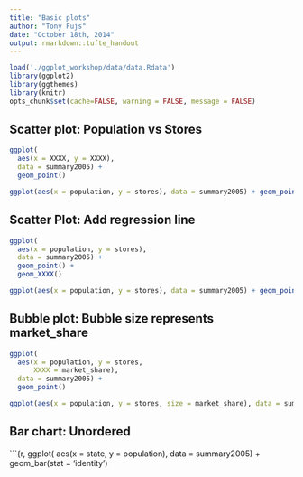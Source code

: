 ```yaml
---
title: "Basic plots"
author: "Tony Fujs"
date: "October 18th, 2014"
output: rmarkdown::tufte_handout
---
```


```r
load('./ggplot_workshop/data/data.Rdata')
library(ggplot2)
library(ggthemes)
library(knitr)
opts_chunk$set(cache=FALSE, warning = FALSE, message = FALSE)
```

## Scatter plot: Population vs Stores
```r
ggplot(
  aes(x = XXXX, y = XXXX),
  data = summary2005) +
  geom_point()
```

```r
ggplot(aes(x = population, y = stores), data = summary2005) + geom_point() + theme_few()
```


## Scatter Plot: Add regression line
```r
ggplot(
  aes(x = population, y = stores), 
  data = summary2005) +
  geom_point() +
  geom_XXXX()
```

```r
ggplot(aes(x = population, y = stores), data = summary2005) + geom_point() + geom_smooth() + theme_few()
```


## Bubble plot: Bubble size represents market_share
```r
ggplot(
  aes(x = population, y = stores,
      XXXX = market_share),
  data = summary2005) +
  geom_point()
```

```r
ggplot(aes(x = population, y = stores, size = market_share), data = summary2005) + geom_point() + theme_few()
```



## Bar chart: Unordered
```{r, ggplot(
  aes(x = state,
      y = population),
  data = summary2005) +
  geom_bar(stat = 'identity')


[^tufte_latex]: https://code.google.com/p/tufte-latex/
[^books_be]: http://www.edwardtufte.com/tufte/books_be










